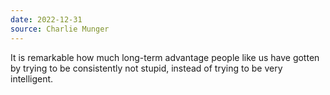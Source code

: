 ```yaml
---
date: 2022-12-31
source: Charlie Munger
---
```


It is remarkable how much long-term advantage people like us have gotten by trying to be consistently not stupid, instead of trying to be very intelligent.

